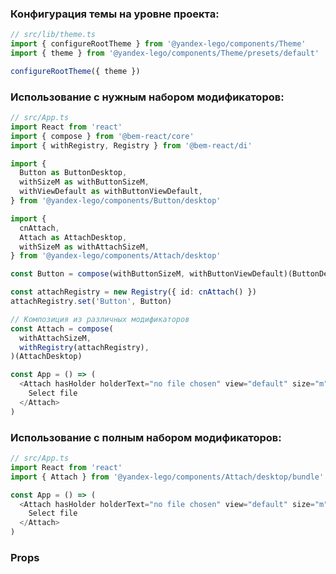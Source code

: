 
### Конфигурация темы на уровне проекта:

```ts
// src/lib/theme.ts
import { configureRootTheme } from '@yandex-lego/components/Theme'
import { theme } from '@yandex-lego/components/Theme/presets/default'

configureRootTheme({ theme })
```

### Использование с нужным набором модификаторов:

```ts
// src/App.ts
import React from 'react'
import { compose } from '@bem-react/core'
import { withRegistry, Registry } from '@bem-react/di'

import {
  Button as ButtonDesktop,
  withSizeM as withButtonSizeM,
  withViewDefault as withButtonViewDefault,
} from '@yandex-lego/components/Button/desktop'

import {
  cnAttach,
  Attach as AttachDesktop,
  withSizeM as withAttachSizeM,
} from '@yandex-lego/components/Attach/desktop'

const Button = compose(withButtonSizeM, withButtonViewDefault)(ButtonDesktop)

const attachRegistry = new Registry({ id: cnAttach() })
attachRegistry.set('Button', Button)

// Композиция из различных модификаторов
const Attach = compose(
  withAttachSizeM,
  withRegistry(attachRegistry),
)(AttachDesktop)

const App = () => (
  <Attach hasHolder holderText="no file chosen" view="default" size="m">
    Select file
  </Attach>
)
```

### Использование с полным набором модификаторов:

```ts
// src/App.ts
import React from 'react'
import { Attach } from '@yandex-lego/components/Attach/desktop/bundle'

const App = () => (
  <Attach hasHolder holderText="no file chosen" view="default" size="m">
    Select file
  </Attach>
)
```

### Props

<PropsTable props={attachProps} />
